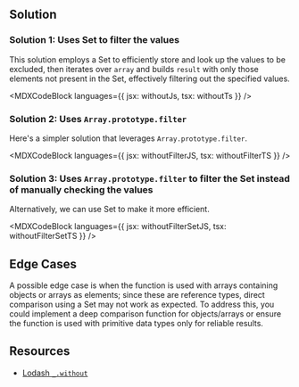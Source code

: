 

## Solution

### Solution 1: Uses Set to filter the values

This solution employs a Set to efficiently store and look up the values to be excluded, then iterates over `array` and builds `result` with only those elements not present in the Set, effectively filtering out the specified values.

<MDXCodeBlock languages={{ jsx: withoutJs, tsx: withoutTs }} />

### Solution 2: Uses `Array.prototype.filter`

Here's a simpler solution that leverages `Array.prototype.filter`.

<MDXCodeBlock languages={{ jsx: withoutFilterJS, tsx: withoutFilterTS }} />

### Solution 3: Uses `Array.prototype.filter` to filter the Set instead of manually checking the values

Alternatively, we can use Set to make it more efficient.

<MDXCodeBlock
  languages={{ jsx: withoutFilterSetJS, tsx: withoutFilterSetTS }}
/>

## Edge Cases

A possible edge case is when the function is used with arrays containing objects or arrays as elements; since these are reference types, direct comparison using a Set may not work as expected. To address this, you could implement a deep comparison function for objects/arrays or ensure the function is used with primitive data types only for reliable results.

## Resources

- [Lodash `_.without`](https://lodash.com/docs/#without)
